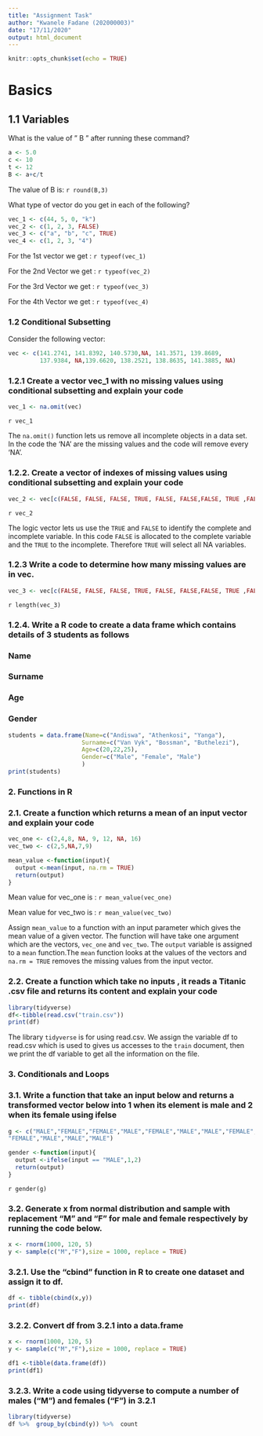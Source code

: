 ---
title: "Assignment Task"
author: "Kwanele Fadane (202000003)"
date: "17/11/2020"
output: html_document
---

```{r setup, include=FALSE} 
knitr::opts_chunk$set(echo = TRUE)
```

# Basics
## 1.1 Variables
What is the value of " B " after running these command?
```{r}
a <- 5.0
c <- 10
t <- 12
B <- a+c/t
```

The value of B is: `r round(B,3)`

What type of vector do you get in each of the following?
```{r}
vec_1 <- c(44, 5, 0, "k")
vec_2 <- c(1, 2, 3, FALSE)
vec_3 <- c("a", "b", "c", TRUE)
vec_4 <- c(1, 2, 3, "4")
```

For the 1st vector we get : `r typeof(vec_1)`

For the 2nd Vector we get : `r typeof(vec_2)`

For the 3rd Vector we get : `r typeof(vec_3)`

For the 4th Vector we get : `r typeof(vec_4)`

### 1.2 Conditional Subsetting
Consider the following vector:
```{r}
vec <- c(141.2741, 141.8392, 140.5730,NA, 141.3571, 139.8689, 
         137.9384, NA,139.6620, 138.2521, 138.8635, 141.3885, NA)
```
### 1.2.1 Create a vector vec_1 with no missing values using conditional subsetting and explain your code
```{r}
vec_1 <- na.omit(vec)
```

`r vec_1`

The `na.omit()` function lets us remove all incomplete objects in a data set. In the code the 'NA' are the missing values and the code will remove every 'NA'.

### 1.2.2. Create a vector of indexes of missing values using conditional subsetting and explain your code 

```{r}
vec_2 <- vec[c(FALSE, FALSE, FALSE, TRUE, FALSE, FALSE,FALSE, TRUE ,FALSE, FALSE, FALSE, FALSE, TRUE)]
```

`r vec_2`

The logic vector lets us use the `TRUE` and `FALSE` to identify the complete and incomplete variable. In this code `FALSE` is allocated to the complete variable and the `TRUE` to the incomplete. Therefore `TRUE` will select all NA variables.
 
 
### 1.2.3 Write a code to determine how many missing values are in vec.

```{r}
vec_3 <- vec[c(FALSE, FALSE, FALSE, TRUE, FALSE, FALSE,FALSE, TRUE ,FALSE, FALSE, FALSE, FALSE, TRUE)]
```

`r length(vec_3)`

### 1.2.4. Write a R code to create a data frame which contains details of 3 students as follows
### Name
### Surname
### Age
### Gender

```{r}
students = data.frame(Name=c("Andiswa", "Athenkosi", "Yanga"),
                     Surname=c("Van Vyk", "Bossman", "Buthelezi"),
                     Age=c(20,22,25),
                     Gender=c("Male", "Female", "Male")
                     )
print(students)
```


### 2. Functions in R
### 2.1. Create a function which returns a mean of an input vector and explain your code
```{r}
vec_one <- c(2,4,8, NA, 9, 12, NA, 16)
vec_two <- c(2,5,NA,7,9)

mean_value <-function(input){
  output <-mean(input, na.rm = TRUE)
  return(output)
}
```

Mean value for vec_one is : `r mean_value(vec_one)`

Mean value for vec_two is : `r mean_value(vec_two)`


Assign `mean_value` to a function with an input parameter which gives the mean value of a given vector. The function will have take one argument which are the vectors, `vec_one ` and `vec_two`. The `output` variable is assigned to a `mean` function.The `mean` function looks at the values of the vectors and `na.rm = TRUE` removes the missing values from the input vector.

### 2.2. Create a function which take no inputs , it reads a Titanic .csv file and returns its content and explain your code

```{r}
library(tidyverse)
df<-tibble(read.csv("train.csv"))
print(df)

```

The library `tidyverse` is for using read.csv. We assign the variable df to read.csv which is used to gives us accesses to the `train` document, then we print the df variable to get all the information on the file.

### 3. Conditionals and Loops

### 3.1. Write a function that take an input below and returns a transformed vector below into 1 when its element is male and 2 when its female using ifelse

```{r}
g <- c("MALE","FEMALE","FEMALE","MALE","FEMALE","MALE","MALE","FEMALE", "MALE","MALE","FEMALE","MALE","MALE",
"FEMALE","MALE","MALE","MALE")
```

```{r}
gender <-function(input){
  output <-ifelse(input == "MALE",1,2)
  return(output)
}
```

`r gender(g)`

### 3.2. Generate x from normal distribution and sample with replacement "M" and "F" for male and female respectively by running the code below.

```{r}
x <- rnorm(1000, 120, 5)
y <- sample(c("M","F"),size = 1000, replace = TRUE)
```

### 3.2.1. Use the "cbind " function in R to create one dataset and assign it to df.

```{r}
df <- tibble(cbind(x,y))
print(df)
```

### 3.2.2. Convert df from 3.2.1 into a data.frame

```{r}
x <- rnorm(1000, 120, 5)
y <- sample(c("M","F"),size = 1000, replace = TRUE)

df1 <-tibble(data.frame(df))
print(df1)
```

### 3.2.3. Write a code using tidyverse to compute a number of males ("M") and females ("F") in 3.2.1

```{r}
library(tidyverse)
df %>%  group_by(cbind(y)) %>%  count
```


